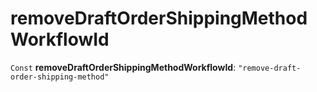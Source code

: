 
# removeDraftOrderShippingMethodWorkflowId

 `Const` **removeDraftOrderShippingMethodWorkflowId**: `"remove-draft-order-shipping-method"`
